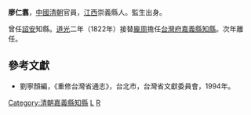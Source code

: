 '''廖仁翥'''{{BD|？||？||catIdx=L廖}}，[[中國|中國]][[清朝|清朝]]官員，[[江西|江西]]崇義縣人。監生出身。

曾任[[詔安|詔安]]知縣。[[道光|道光]]二年（1822年）接替[[龐周|龐周]]擔任[[台灣府|台灣府]][[嘉義縣|嘉義縣]][[知縣|知縣]]。次年離任。

==參考文獻==
*劉寧顏編，《重修台灣省通志》，台北市，台灣省文獻委員會，1994年。

{{start box}}
{{s-off}}
{{s-before|[[龐周|龐周]]}}
{{s-title|[[嘉義縣|嘉義縣]][[知縣|知縣]]|1822年～1823年}}
{{s-after|[[王衍慶|王衍慶]]}}
{{end box}}
{{清朝人物小作品}}

[[Category:清朝嘉義縣知縣|Category:清朝嘉義縣知縣]]
[[Category:崇义人|L]]
[[Category:廖姓|R]]